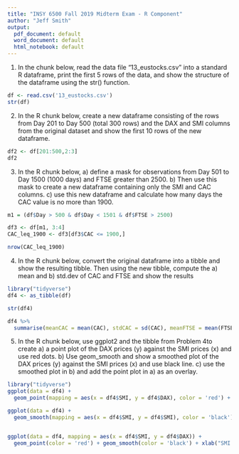 ```yaml
---
title: "INSY 6500 Fall 2019 Midterm Exam - R Component"
author: "Jeff Smith"
output:
  pdf_document: default
  word_document: default
  html_notebook: default
---
```


1.  In the chunk below, read the data file "13_eustocks.csv" into a standard R dataframe, print the first 5 rows of the data, and show the structure of the dataframe using the str() function.
```r
df <- read.csv('13_eustocks.csv')
str(df)
```


2. In the R chunk below, create a new dataframe consisting of the rows from Day 201 to Day 500 (total 300 rows) and the DAX and SMI columns from the original dataset and show the first 10 rows of the new dataframe.
```r
df2 <- df[201:500,2:3]
df2

```

3. In the R chunk below, a) define a mask for observations from Day 501 to Day 1500 (1000 days) and FTSE greater than 2500. b) Then use this mask to create a new dataframe containing only the SMI and CAC columns. c) use this new dataframe and calculate how many days the CAC value is no more than 1900.
```r
m1 = (df$Day > 500 & df$Day < 1501 & df$FTSE > 2500) 

df3 <- df[m1, 3:4]
CAC_leq_1900 <- df3[df3$CAC <= 1900,]

nrow(CAC_leq_1900)

```

4. In the R chunk below, convert the original dataframe into a tibble and show the resulting tibble. Then using the new tibble, compute the a) mean and b) std.dev of CAC and FTSE and show the results
```r
library("tidyverse")
df4 <- as_tibble(df)

str(df4)

df4 %>% 
  summarise(meanCAC = mean(CAC), stdCAC = sd(CAC), meanFTSE = mean(FTSE), stdFTSE = sd(FTSE))

```

5.  In the R chunk below, use ggplot2 and the tibble from Problem 4to create a) a point plot of the DAX prices (y) against the SMI prices (x) and use red dots. b)  Use geom_smooth and show a smoothed plot of the DAX prices (y) against the SMI prices (x) and use black line. c) use the smoothed plot in b) and add the point plot in a) as an overlay.
```r
library("tidyverse")
ggplot(data = df4) +
  geom_point(mapping = aes(x = df4$SMI, y = df4$DAX), color = 'red') + xlab("SMI Prices") + ylab("DAX Prices")

ggplot(data = df4) +
  geom_smooth(mapping = aes(x = df4$SMI, y = df4$SMI), color = 'black') + xlab("SMI Prices") + ylab("DAX Prices")


ggplot(data = df4, mapping = aes(x = df4$SMI, y = df4$DAX)) +
  geom_point(color = 'red') + geom_smooth(color = 'black') + xlab("SMI Prices") + ylab("DAX Prices")

```